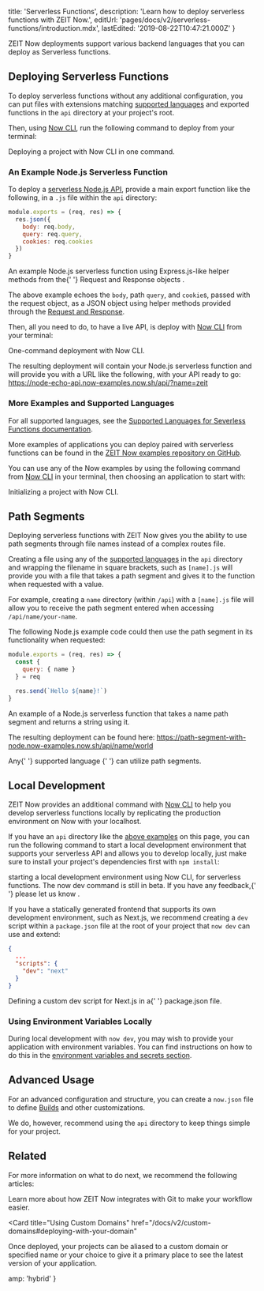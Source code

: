 
  title: 'Serverless Functions',
  description: 'Learn how to deploy serverless functions with ZEIT Now.',
  editUrl: 'pages/docs/v2/serverless-functions/introduction.mdx',
  lastEdited: '2019-08-22T10:47:21.000Z'
}

ZEIT Now deployments support various backend languages that you can deploy as Serverless functions.

## Deploying Serverless Functions

To deploy serverless functions without any additional configuration, you can put files with extensions matching [supported languages](/docs/v2/serverless-functions/supported-languages) and exported functions in the `api` directory at your project's root.

Then, using [Now CLI](/download), run the following command to deploy from your terminal:

<Snippet dark text="now" />
<Caption>Deploying a project with Now CLI in one command.</Caption>

### An Example Node.js Serverless Function

To deploy a [serverless Node.js API](/docs/v2/serverless-functions/supported-languages#node.js), provide a main export function like the following, in a `.js` file within the `api` directory:

```js
module.exports = (req, res) => {
  res.json({
    body: req.body,
    query: req.query,
    cookies: req.cookies
  })
}
```

<Caption>
  An example Node.js serverless function using Express.js-like helper methods
  from the{' '}
  <GenericLink href="/docs/v2/serverless-functions/supported-languages#node.js-request-and-response-objects">
    Request and Response objects
  </GenericLink>
  .
</Caption>

The above example echoes the `body`, path `query`, and `cookie`s, passed with the request object, as a JSON object using helper methods provided through the [Request and Response](/docs/v2/serverless-functions/supported-languages/#node.js-request-and-response-objects).

Then, all you need to do, to have a live API, is deploy with [Now CLI](/download) from your terminal:

<Snippet dark text="now" />
<Caption>One-command deployment with <GenericLink href="/download">Now CLI</GenericLink>.</Caption>

The resulting deployment will contain your Node.js serverless function and will provide you with a URL like the following, with your API ready to go: <https://node-echo-api.now-examples.now.sh/api/?name=zeit>

### More Examples and Supported Languages

For all supported languages, see the [Supported Languages for Severless Functions documentation](/docs/v2/serverless-functions/supported-languages).

More examples of applications you can deploy paired with serverless functions can be found in the [ZEIT Now examples repository on GitHub](https://github.com/zeit/now-examples).

You can use any of the Now examples by using the following command from [Now CLI](/download) in your terminal, then choosing an application to start with:

<Snippet dark text="now init" />
<Caption>Initializing a project with Now CLI.</Caption>

## Path Segments

Deploying serverless functions with ZEIT Now gives you the ability to use path segments through file names instead of a complex routes file.

Creating a file using any of the [supported languages](/docs/v2/serverless-functions/supported-languages) in the `api` directory and wrapping the filename in square brackets, such as `[name].js` will provide you with a file that takes a path segment and gives it to the function when requested with a value.

For example, creating a `name` directory (within `/api`) with a `[name].js` file will allow you to receive the path segment entered when accessing `/api/name/your-name`.

The following Node.js example code could then use the path segment in its functionality when requested:

```js
module.exports = (req, res) => {
  const {
    query: { name }
  } = req

  res.send(`Hello ${name}!`)
}
```

<Caption>
  An example of a Node.js serverless function that takes a name path segment and
  returns a string using it.
</Caption>

The resulting deployment can be found here: <https://path-segment-with-node.now-examples.now.sh/api/name/world>

<Note>
  Any{' '}
  <GenericLink href="/docs/v2/serverless-functions">
    supported language
  </GenericLink>{' '}
  can utilize path segments.
</Note>

## Local Development

ZEIT Now provides an additional command with [Now CLI](/download) to help you develop serverless functions locally by replicating the production environment on Now with your localhost.

If you have an `api` directory like the [above examples](#deploying-serverless-functions) on this page, you can run the following command to start a local development environment that supports your serverless API and allows you to develop locally, just make sure to install your project's dependencies first with `npm install`:

<Snippet dark text="now dev" />
<Caption>starting a local development environment using Now CLI, for serverless functions.</Caption>

<Note>
  The <InlineCode>now dev</InlineCode> command is still in beta. If you have any
  feedback,{' '}
  <GenericLink href="https://zeit.co/feedback/dev">
    please let us know
  </GenericLink>
  .
</Note>

If you have a statically generated frontend that supports its own development environment, such as Next.js, we recommend creating a `dev` script within a `package.json` file at the root of your project that `now dev` can use and extend:

```json
{
  ...
  "scripts": {
    "dev": "next"
  }
}
```

<Caption>
  Defining a custom <InlineCode>dev</InlineCode> script for Next.js in a{' '}
  <InlineCode>package.json</InlineCode> file.
</Caption>

### Using Environment Variables Locally

During local development with `now dev`, you may wish to provide your application with environment variables. You can find instructions on how to do this in the [environment variables and secrets section](/docs/v2/serverless-functions/env-and-secrets/#during-local-development).

## Advanced Usage

For an advanced configuration and structure, you can create a `now.json` file to define [Builds](/docs/v2/advanced/builders/overview) and other customizations.

We do, however, recommend using the `api` directory to keep things simple for your project.

## Related

For more information on what to do next, we recommend the following articles:

<Card title="Git Integration" href="/docs/v2/git-integration">
  Learn more about how ZEIT Now integrates with Git to make your workflow
  easier.
</Card>

<Card
  title="Using Custom Domains"
  href="/docs/v2/custom-domains#deploying-with-your-domain"
>
  Once deployed, your projects can be aliased to a custom domain or specified
  name or your choice to give it a primary place to see the latest version of
  your application.
</Card>


  amp: 'hybrid'
}
